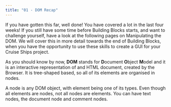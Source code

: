 ```yaml
---
title: "01 - DOM Recap"
---
```


If you have gotten this far, well done! You have covered a lot in the last four weeks! If you still have some time before Building Blocks starts, and want to challenge yourself, have a look at the following pages on Manipulating the DOM. We will cover this in more detail towards the end of Building Blocks, when you have the opportunity to use these skills to create a GUI for your Cruise Ships project.

As you should know by now, **DOM** stands for **D**ocument **O**bject **M**odel and it is an interactive representation of and HTML document, created by the Browser. It is tree-shaped based, so all of its elements are organised in nodes.

A node is any DOM object, with element being one of its types. Even though all elements are nodes, not all nodes are elements. You can have text nodes, the document node and comment nodes.